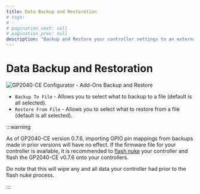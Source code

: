 ```yaml
---
title: Data Backup and Restoration
# tags:
# -
# pagination_next: null
# pagination_prev: null
description: "Backup and Restore your controller settings to an external configuration JSON file"
---
```


# Data Backup and Restoration

![GP2040-CE Configurator - Add-Ons Backup and Restore](../../assets/images/gpc-backup-and-restore.png)

- `Backup To File` - Allows you to select what to backup to a file (default is all selected).
- `Restore From File` - Allows you to select what to restore from a file (default is all selected).

:::warning

As of GP2040-CE version 0.7.6, importing GPIO pin mappings from backups made in prior versions will have no effect. If the firmware file for your controller is available, it is recommended to [flash nuke](../../installation.mdx#flash-nuke-process) your controller and flash the GP2040-CE v0.7.6 onto your controllers.

Do note that this will wipe any and all data your controller had prior to the flash nuke process.

:::
